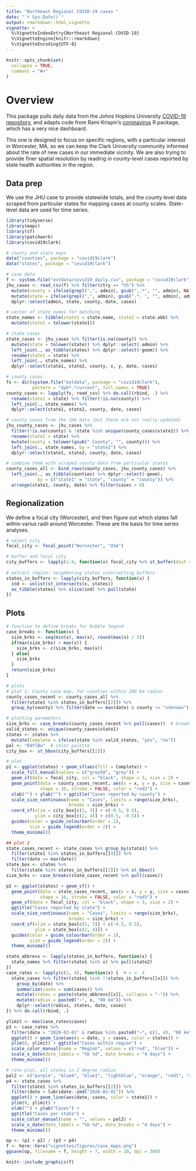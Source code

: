 ```yaml
---
title: "Northeast Regional COVID-19 cases "
date: "`r Sys.Date()`"
output: rmarkdown::html_vignette
vignette: >
  %\VignetteIndexEntry{Northeast Regional COVID-19}
  %\VignetteEngine{knitr::rmarkdown}
  %\VignetteEncoding{UTF-8}
---
```


```r
knitr::opts_chunk$set(
  collapse = TRUE,
  comment = "#>"
)
```

# Overview
This package pulls daily data from the Johns Hopkins University [COVID-19 repository](https://github.com/CSSEGISandData/COVID-19/), and adapts code from Rami Krispin's [coronavirus](https://github.com/RamiKrispin/coronavirus) R package, which has a very nice dashboard. 

This one is designed to focus on specific regions, with a particular interest in Worcester, MA, so we can keep the Clark University community informed about the rate of new cases in our immediate vicinity. We are also trying to provide finer spatial resolution by reading in county-level cases reported by state health authorities in the region.

## Data prep
We use the JHU case to provide statewide totals, and the county level data scraped from particular states for mapping cases at county scales. State-level data are used for time series.

```r
library(tidyverse)
library(maps)
library(sf)
library(patchwork)
library(covid19clark)

# county and state maps
data("counties", package = "covid19clark")
data("states", package = "covid19clark")

# case data
f <- system.file("extdata/covid19_daily.csv", package = "covid19clark")
jhu_cases <- read_csv(f) %>% filter(ctry == "US") %>%
  mutate(county = ifelse(grepl(",", admin), gsub(",.*", "", admin), NA)) %>%
  mutate(state = ifelse(grepl(",", admin), gsub(".*, ", "", admin), admin)) %>%
  dplyr::select(admin, state, county, date, cases)

# vector of state names for matching
state_names <- tibble(state1 = state.name, state2 = state.abb) %>%
  mutate(state1 = tolower(state1))

# state cases
state_cases <- jhu_cases %>% filter(is.na(county)) %>%
  mutate(state = tolower(state)) %>% dplyr::select(-admin) %>%
  left_join(., as_tibble(states) %>% dplyr::select(-geom)) %>%
  rename(state1 = state) %>%
  left_join(., state_names) %>%
  dplyr::select(state1, state2, county, x, y, date, cases)

# county cases
fs <- dir(system.file("extdata", package = "covid19clark"),
          pattern = "dph*.*current", full.names = TRUE)
county_cases <- lapply(fs, read_csv) %>% do.call(rbind, .) %>%
  rename(state1 = state) %>% filter(!is.na(county)) %>%
  left_join(., state_names) %>%
  dplyr::select(state1, state2, county, date, cases)

# county cases from the JHU data (but these are not really updated)
jhu_county_cases <- jhu_cases %>%
  filter(!is.na(county) & !state %in% unique(county_cases$state1)) %>%
  rename(state2 = state) %>%
  mutate(county = tolower(gsub(" County", "", county))) %>%
  left_join(., state_names, by = "state2") %>%
  dplyr::select(state1, state2, county, date, cases)

# combine them with scraped county data from particular states
county_cases_all <- bind_rows(county_cases, jhu_county_cases) %>%
  left_join(., as_tibble(counties) %>% dplyr::select(-geom),
            by = c("state1" = "state", "county" = "county")) %>%
  arrange(state1, county, date) %>% filter(cases > 0)
```

## Regionalization
We define a focal city (Worcester), and then figure out which states fall within varius radii around Worcester. These are the basis for time series analyses. 
```r
# select city
focal_city <- focal_point("Worcester", "USA")

# buffer and focal city
city_buffers <- lapply(1:4, function(x) focal_city %>% st_buffer(dist = x))
 
# extract region: neighboring states intersecting buffers
states_in_buffers <- lapply(city_buffers, function(x) {
  ind <- unlist(st_intersects(x, states))
  as_tibble(states) %>% slice(ind) %>% pull(state)
})
```

## Plots
```r
# function to define breaks for bubble legend
case_breaks <- function(x) {
  size_brks <- seq(min(x), max(x), round(max(x) / 5))
  if(max(size_brks) < max(x)) {
    size_brks <- c(size_brks, max(x))
  } else{
    size_brks
  }
  return(size_brks)
}

# plots
# plot 1: County case map, for counties within 200 km radius
county_cases_recent <- county_cases_all %>%
  filter(state1 %in% states_in_buffers[[2]]) %>%
  group_by(county) %>% filter(date == max(date) & county != "unknown")

# plotting parameters
size_brks <- case_breaks(county_cases_recent %>% pull(cases))  # breaks
valid_states <- unique(county_cases$state1)
states <- states %>%
  mutate(Complete = ifelse(state %in% valid_states, "yes", "no"))
pal <- "RdYlBu"  # color palette
city_box <- st_bbox(city_buffers[[2]])

# plot
p1 <- ggplot(states) + geom_sf(aes(fill = Complete)) +
  scale_fill_manual(values = c("grey50", "grey")) +
  geom_sf(data = focal_city, col = "black", shape = 3, size = 2) +
  geom_point(data = county_cases_recent, aes(x = x, y = y, size = cases),
             shape = 16, stroke = FALSE, color = "red3") +
  xlab("") + ylab("") + ggtitle("Cases reported by county") +
  scale_size_continuous(name = "Cases", limits = range(size_brks),
                        breaks = size_brks) +
  coord_sf(xlim = city_box[c(1, 3)] + c(-0.5, 0.5),
           ylim = city_box[c(2, 4)] + c(0.5, -0.5)) +
  guides(color = guide_colourbar(order = 1),
         size = guide_legend(order = 2)) +
  theme_minimal()

## plot 2
state_cases_recent <- state_cases %>% group_by(state1) %>%
  filter(state1 %in% states_in_buffers[[4]]) %>%
  filter(date == max(date))
state_box <- states %>%
  filter(state %in% states_in_buffers[[2]]) %>% st_bbox()
size_brks <- case_breaks(state_cases_recent %>% pull(cases))

p2 <- ggplot(states) + geom_sf() +
  geom_point(data = state_cases_recent, aes(x = x, y = y, size = cases),
             shape = 16, stroke = FALSE, color = "red3") +
  geom_sf(data = focal_city, col = "black", shape = 3, size = 2) +
  ggtitle("Cases reported by state") +
  scale_size_continuous(name = "Cases", limits = range(size_brks),
                        breaks = size_brks) +
  coord_sf(xlim = state_box[c(1, 3)] + c(-0.5, 0.5),
           ylim = state_box[c(2, 4)]) +
  guides(color = guide_colourbar(order = 1),
         size = guide_legend(order = 2)) +
  theme_minimal()

state_abbrevs <- lapply(states_in_buffers, function(x) {
  state_names %>% filter(state1 %in% x) %>% pull(state2)
})
case_rates <- lapply(c(1, 4), function(x) {  # x <- 4
  state_cases %>% filter(state1 %in% !!states_in_buffers[[x]]) %>%
    group_by(date) %>%
    summarize(cases = sum(cases)) %>%
    mutate(states = paste(state_abbrevs[[x]], collapse = "-")) %>%
    mutate(radius = paste0("~", x, "00 km")) %>%
    dplyr::select(radius, states, date, cases)
}) %>% do.call(rbind, .)

ylimit <- max(case_rates$cases)
p3 <- case_rates %>%
  filter(date > "2020-03-01" & radius %in% paste0("~", c(1, 4), "00 km")) %>%
  ggplot() + geom_line(aes(x = date, y = cases, color = states)) +
  ylim(0, ylimit) + ggtitle("Cases within region") +
  scale_color_manual(name = "Region", values = c("red", "blue")) +
  scale_x_date(date_labels = "%b %d", date_breaks = "4 days") +
  theme_minimal()

# rate plot, all states in 2 degree radius
pal2 <- c("purple", "blue4", "blue1", "lightblue", "orange", "red1", "red4")
p4 <- state_cases %>%
  filter(state1 %in% states_in_buffers[[2]]) %>%
  filter(date > lubridate::ymd("2020-03-01")) %>%
  ggplot() + geom_line(aes(date, cases, color = state1)) +
  ylim(0, ylimit) +
  xlab("") + ylab("Cases") +
  ggtitle("Cases per state") +
  scale_color_manual(name = "", values = pal2) + 
  scale_x_date(date_labels = "%b %d", date_breaks = "4 days") +
  theme_minimal()

op <- (p1 + p2) / (p3 + p4)
f <- here::here("vignettes/figures/case_maps.png")
ggsave(op, filename = f, height = 7, width = 10, dpi = 300)
```

```r
knitr::include_graphics(f)
```

